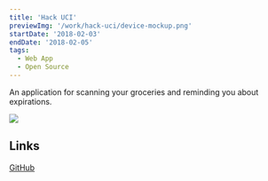 ```yaml
---
title: 'Hack UCI'
previewImg: '/work/hack-uci/device-mockup.png'
startDate: '2018-02-03'
endDate: '2018-02-05'
tags:
  - Web App
  - Open Source
---
```


An application for scanning your groceries and reminding you about expirations.

<img src={previewImg} />

## Links

[GitHub](https://github.com/yeungjoseph/hackUCI2)

